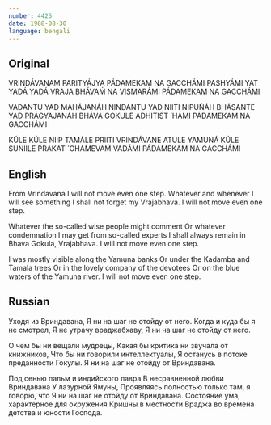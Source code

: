 ```yaml
---
number: 4425
date: 1988-08-30
language: bengali
---
```


## Original

VRINDÁVANAM PARITYÁJYA
PÁDAMEKAM NA GACCHÁMI
PASHYÁMI YAT YADÁ YADÁ
VRAJA BHÁVAḾ NA VISMARÁMI
PÁDAMEKAM NA GACCHÁMI

VADANTU YAD MAHÁJANÁH
NINDANTU YAD NIITI NIPUŃÁH
BHÁSANTE YAD PRÁGYAJANÁH
BHÁVA GOKULE ADHITIŚT ́ HÁMI
PÁDAMEKAM NA GACCHÁMI

KÚLE KÚLE NIIP TAMÁLE
PRIITI VRINDÁVANE ATULE
YAMUNÁ KÚLE SUNIILE
PRAKAT ́ OHAMEVAḾ VADÁMI
PÁDAMEKAM NA GACCHÁMI

## English

From Vrindavana
I will not move even one step.
Whatever and whenever I will see something
I shall not forget my Vrajabhava.
I will not move even one step.

Whatever the so-called wise people might comment
Or whatever condemnation
I may get from so-called experts
I shall always remain in Bhava Gokula, Vrajabhava.
I will not move even one step.

I was mostly visible along the Yamuna banks
Or under the Kadamba and Tamala trees
Or in the lovely company of the devotees
Or on the blue waters of the Yamuna river.
I will not move even one step.

## Russian

Уходя из Вриндавана,
Я ни на шаг не отойду от него.
Когда и куда бы я не смотрел,
Я не утрачу враджабхаву,
Я ни на шаг не отойду от него.

О чем бы ни вещали мудрецы,
Какая бы критика ни звучала от книжников,
Что бы ни говорили интеллектуалы,
Я останусь в потоке преданности Гокулы.
Я ни на шаг не отойду от Вриндавана.

Под сенью пальм и индийского лавра
В несравненной любви Вриндавана
У лазурной Ямуны,
Проявляясь полностью только там, я говорю, что
Я ни на шаг не отойду от Вриндавана.
Состояние ума, характерное для окружения Кришны в местности
Враджа во времена детства и юности Господа.
